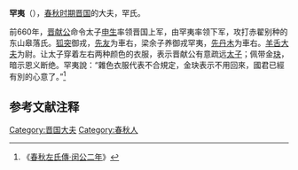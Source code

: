{{模板:Infobox 先秦人物
|名称=罕夷
|姓=
|氏=罕
|名=夷
|字=
|别名=
|别字=
|谥号=
|时代=春秋
|国家=[[晋国|晋]] 
|身份=下军将
|出生=
|逝世=
}}
'''罕夷'''（{{bd|？||？||catIdx=H罕}}），[[春秋时期|春秋时期]][[晋国|晋国]]的大夫，罕氏。

前660年，[[晋献公|晋献公]]命令太子[[申生|申生]]率领晋国上军，由罕夷率领下军，攻打赤翟别种的东山皋落氏。[[狐突|狐突]]御戎，[[先友|先友]]为車右，梁余子养御戎罕夷，[[先丹木|先丹木]]为車右。[[羊舌大夫|羊舌大夫]]为尉。让太子穿着左右两种颜色的衣服，表示晋献公有意疏远[[太子|太子]]；佩带金[[玦|玦]]，暗示恩义断绝。罕夷說：“雜色衣服代表不合規定，金玦表示不用回來，國君已經有別的心意了。”<ref>《[[s:春秋左氏傳/閔公|春秋左氏傳·闵公二年]]》</ref>

==参考文献注释==
{{Reflist}}
[[Category:晋国大夫|Category:晋国大夫]]
[[Category:春秋人|Category:春秋人]]